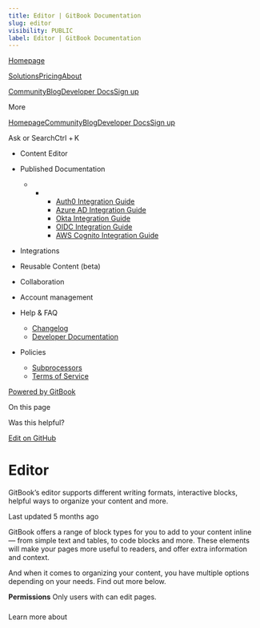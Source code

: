 ```yaml
---
title: Editor | GitBook Documentation
slug: editor
visibility: PUBLIC
label: Editor | GitBook Documentation
---
```

[Homepage](https://www.gitbook.com/)

[Solutions](https://www.gitbook.com/solutions/public-docs)[Pricing](https://www.gitbook.com/pricing)[About](https://www.gitbook.com/about)

[Community](https://github.com/GitbookIO/community)[Blog](https://www.gitbook.com/blog)[Developer Docs](https://developer.gitbook.com/)[Sign up](https://gitbook.com/join)

More

[Homepage](https://www.gitbook.com/)[Community](https://github.com/GitbookIO/community)[Blog](https://www.gitbook.com/blog)[Developer Docs](https://developer.gitbook.com/)[Sign up](https://gitbook.com/join)

Ask or SearchCtrl + K

*   Content Editor
    
*   Published Documentation
    
    *   *   *   [Auth0 Integration Guide](https://developer.gitbook.com/visitor-authentication/guides/integrations/how-to-use-auth0-integration-for-visitor-authentication)
            *   [Azure AD Integration Guide](https://developer.gitbook.com/visitor-authentication/guides/integrations/how-to-use-azure-ad-integration-for-visitor-authentication)
            *   [Okta Integration Guide](https://developer.gitbook.com/visitor-authentication/guides/integrations/how-to-use-okta-integration-for-visitor-authentication)
            *   [OIDC Integration Guide](https://developer.gitbook.com/visitor-authentication/guides/integrations/how-to-use-the-oidc-integration-for-visitor-authentication)
            *   [AWS Cognito Integration Guide](https://developer.gitbook.com/visitor-authentication/guides/integrations/how-to-use-the-aws-cognito-integration-for-visitor-authentication)
            
        
    
*   Integrations
    
*   Reusable Content (beta)
    
*   Collaboration
    
*   Account management
    
*   Help & FAQ
    
    *   [Changelog](https://changelog.gitbook.com/)
    *   [Developer Documentation](https://developer.gitbook.com/)
*   Policies
    
    *   [Subprocessors](https://policies.gitbook.com/security/subprocessors)
    *   [Terms of Service](https://policies.gitbook.com/terms)

[Powered by GitBook](https://www.gitbook.com/?utm_source=content&utm_medium=trademark&utm_campaign=NkEGS7hzeqa35sMXQZ4X)

On this page

Was this helpful?

[Edit on GitHub](https://github.com/GitbookIO/public-docs/blob/main/content-editor/editor/README.md)

Editor
======

GitBook’s editor supports different writing formats, interactive blocks, helpful ways to organize your content and more.

Last updated 5 months ago

GitBook offers a range of block types for you to add to your content inline — from simple text and tables, to code blocks and more. These elements will make your pages more useful to readers, and offer extra information and context.

And when it comes to organizing your content, you have multiple options depending on your needs. Find out more below.

**Permissions** Only users with can edit pages.

### 

[](#learn-more-about)

Learn more about
